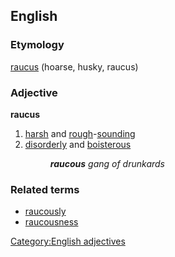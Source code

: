 ==English==
===Etymology===
{{L.}} [[raucus]] (hoarse, husky, raucus)
===Adjective===
[[Category:English adjectives]]
'''raucus'''
#[[harsh]] and [[rough]]-[[sounding]]
#[[disorderly]] and [[boisterous]]
#:'''''raucous''' gang of drunkards''

===Related terms===
*[[raucously]]
*[[raucousness]]